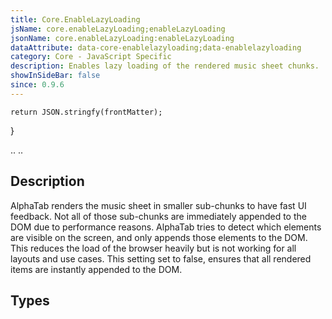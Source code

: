 ```yaml
---
title: Core.EnableLazyLoading
jsName: core.enableLazyLoading;enableLazyLoading
jsonName: core.enableLazyLoading:enableLazyLoading
dataAttribute: data-core-enablelazyloading;data-enablelazyloading
category: Core - JavaScript Specific
description: Enables lazy loading of the rendered music sheet chunks.
showInSideBar: false
since: 0.9.6
---
```



    return JSON.stringfy(frontMatter);
}

..
<test />
..

## Description
AlphaTab renders the music sheet in smaller sub-chunks to have fast UI feedback. Not all of those sub-chunks are immediately
appended to the DOM due to performance reasons. AlphaTab tries to detect which elements are visible on the screen, and only
appends those elements to the DOM. This reduces the load of the browser heavily but is not working for all layouts and use cases. 
This setting set to false, ensures that all rendered items are instantly appended to the DOM. 


## Types